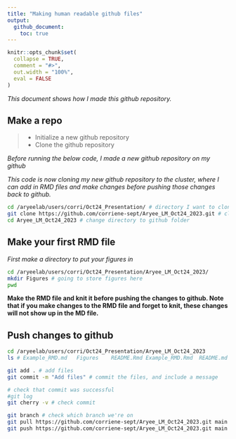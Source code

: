 ```yaml
---
title: "Making human readable github files"
output:
  github_document:
    toc: true
---
```


```r
knitr::opts_chunk$set(
  collapse = TRUE,
  comment = "#>",
  out.width = "100%", 
  eval = FALSE
)
```

*This document shows how I made this github repository.*

## Make a repo

>- Initialize a new github repository
>- Clone the github repository 

*Before running the below code, I made a new github repository on my github*

*This code is now cloning my new github repository to the cluster, where I can add in RMD files and make changes before pushing those changes back to github.*
```bash
cd /aryeelab/users/corri/Oct24_Presentation/ # directory I want to clone the github into
git clone https://github.com/corriene-sept/Aryee_LM_Oct24_2023.git # clone github
cd Aryee_LM_Oct24_2023 # change directory to github folder
```

## Make your first RMD file

*First make a directory to put your figures in*
```bash
cd /aryeelab/users/corri/Oct24_Presentation/Aryee_LM_Oct24_2023/
mkdir Figures # going to store figures here
pwd
```

**Make the RMD file and knit it before pushing the changes to github. Note that if you make changes to the RMD file and forget to knit, these changes will not show up in the MD file.**

## Push changes to github
```bash
cd /aryeelab/users/corri/Oct24_Presentation/Aryee_LM_Oct24_2023
ls # Example_RMD.md   Figures    README.Rmd Example_RMD.Rmd  README.md

git add . # add files
git commit -m "Add files" # commit the files, and include a message

# check that commit was successful
#git log
git cherry -v # check commit

git branch # check which branch we're on
git pull https://github.com/corriene-sept/Aryee_LM_Oct24_2023.git main # pull changes from github
git push https://github.com/corriene-sept/Aryee_LM_Oct24_2023.git main # push changes to github
```

